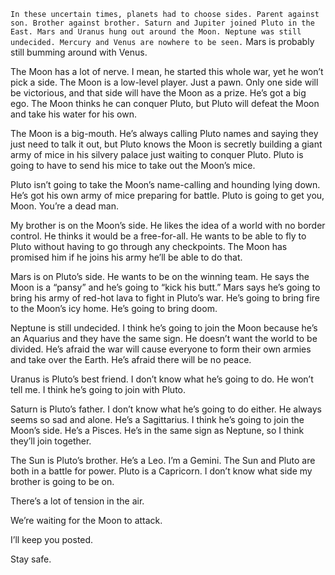 
<div className={styles["Welcome"]}>

`In these uncertain times, planets had to choose sides. Parent against son. Brother against brother. Saturn and Jupiter joined Pluto in the East. Mars and Uranus hung out around the Moon. Neptune was still undecided. Mercury and Venus are nowhere to be seen.` Mars is probably still bumming around with Venus.

The Moon has a lot of nerve. I mean, he started this whole war, yet he won’t pick a side. The Moon is a low-level player. Just a pawn. Only one side will be victorious, and that side will have the Moon as a prize. He’s got a big ego. The Moon thinks he can conquer Pluto, but Pluto will defeat the Moon and take his water for his own.

The Moon is a big-mouth. He’s always calling Pluto names and saying they just need to talk it out, but Pluto knows the Moon is secretly building a giant army of mice in his silvery palace just waiting to conquer Pluto. Pluto is going to have to send his mice to take out the Moon’s mice.

Pluto isn’t going to take the Moon’s name-calling and hounding lying down. He’s got his own army of mice preparing for battle. Pluto is going to get you, Moon. You’re a dead man.

My brother is on the Moon’s side. He likes the idea of a world with no border control. He thinks it would be a free-for-all. He wants to be able to fly to Pluto without having to go through any checkpoints. The Moon has promised him if he joins his army he’ll be able to do that.

Mars is on Pluto’s side. He wants to be on the winning team. He says the Moon is a “pansy” and he’s going to “kick his butt.” Mars says he’s going to bring his army of red-hot lava to fight in Pluto’s war. He’s going to bring fire to the Moon’s icy home. He’s going to bring doom.

Neptune is still undecided. I think he’s going to join the Moon because he’s an Aquarius and they have the same sign. He doesn’t want the world to be divided. He’s afraid the war will cause everyone to form their own armies and take over the Earth. He’s afraid there will be no peace.

Uranus is Pluto’s best friend. I don’t know what he’s going to do. He won’t tell me. I think he’s going to join with Pluto.

Saturn is Pluto’s father. I don’t know what he’s going to do either. He always seems so sad and alone. He’s a Sagittarius. I think he’s going to join the Moon’s side. He’s a Pisces. He’s in the same sign as Neptune, so I think they’ll join together.

The Sun is Pluto’s brother. He’s a Leo. I’m a Gemini. The Sun and Pluto are both in a battle for power. Pluto is a Capricorn. I don’t know what side my brother is going to be on.

There’s a lot of tension in the air.

We’re waiting for the Moon to attack.

I’ll keep you posted.

Stay safe.

</div>
